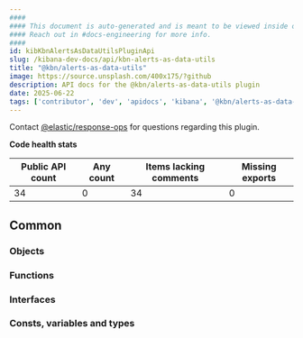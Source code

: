 ```yaml
---
####
#### This document is auto-generated and is meant to be viewed inside our experimental, new docs system.
#### Reach out in #docs-engineering for more info.
####
id: kibKbnAlertsAsDataUtilsPluginApi
slug: /kibana-dev-docs/api/kbn-alerts-as-data-utils
title: "@kbn/alerts-as-data-utils"
image: https://source.unsplash.com/400x175/?github
description: API docs for the @kbn/alerts-as-data-utils plugin
date: 2025-06-22
tags: ['contributor', 'dev', 'apidocs', 'kibana', '@kbn/alerts-as-data-utils']
---
```




Contact [@elastic/response-ops](https://github.com/orgs/elastic/teams/response-ops) for questions regarding this plugin.

**Code health stats**

| Public API count  | Any count | Items lacking comments | Missing exports |
|-------------------|-----------|------------------------|-----------------|
| 34 | 0 | 34 | 0 |

## Common

### Objects
<DocDefinitionList data={kbnAlertsAsDataUtilsObj.common.objects}/>

### Functions
<DocDefinitionList data={kbnAlertsAsDataUtilsObj.common.functions}/>

### Interfaces
<DocDefinitionList data={kbnAlertsAsDataUtilsObj.common.interfaces}/>

### Consts, variables and types
<DocDefinitionList data={kbnAlertsAsDataUtilsObj.common.misc}/>

